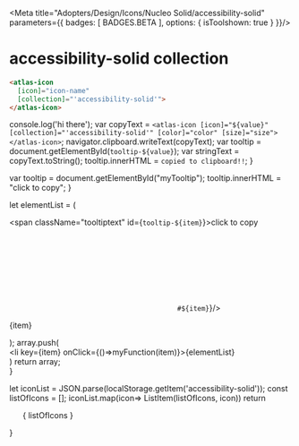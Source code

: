 
<Meta title="Adopters/Design/Icons/Nucleo Solid/accessibility-solid" parameters={{ badges: [ BADGES.BETA ], options: { isToolshown: true } }}/>

# accessibility-solid collection

```html
<atlas-icon 
  [icon]="icon-name"  
  [collection]="'accessibility-solid'">
</atlas-icon>

```

<style>
{`
/* NOTE: This css is generated by Nucleo */
ul {
  display: flex;
  flex-wrap: wrap;
  justify-content: center;
  padding-left: 0;
}

ul li {
  border-radius: .4em;
  transition: background-color .2s;
  user-select: none;
  overflow: hidden;
  text-align: center;
  padding: 2em 1em 1em;
}

ul li:hover {
  background: hsla(0, 0%, 0%, 0.05);
  cursor: pointer;
}

ul p {
  display: block;
  font-size: 0.75rem;
  color: hsla(0, 0%, 0%, 0.5);
  user-select: text;
  cursor: pointer;
  max-width: 6rem;
  padding: 8px 0 4px;
}

ul p::selection {
  background: hsl(230, 93%, 66%);
  color: #fff;
}

ul p::-moz-selection {
  background: hsl(230, 93%, 66%);
  color: #fff;
}

.svg-wrapper {
  font-size: 32px;
}

.svg-wrapper svg {
  display: block;
  margin: 0 auto 10px;
}

/* --------------------------------

Icons

-------------------------------- */

:root {
  --icon-color-primary: inherit;
  --icon-color-secondary: currentColor;
}

.icon {
  display: inline-block;
  color: var(--icon-color-primary); /* icon primary color */
  height: 1em;
  width: 1em;
  line-height: 1;
  flex-shrink: 0;
  max-width: initial;
}

.icon use {
  /* icon secondary color */
  fill: var(--icon-color-secondary);
  stroke: var(--icon-color-secondary);
}

.css-122ju8q {
    padding: 0;
}

.icon-name {
    font-size: 12px;
}

/* --------------------------------

Caps/Corners

-------------------------------- */

.icon use {
  --icon-stroke-linecap-butt: butt;
  stroke-miterlimit: 10;
  stroke-linecap: square;
  stroke-linejoin: miter;
}

.stroke-round use {
  --icon-stroke-linecap-butt: round;
  stroke-linecap: round;
  stroke-linejoin: round;
}

/* --------------------------------

Tooltip

-------------------------------- */

.tooltip {
  position: relative;
  display: inline-block;
}

.tooltip .tooltiptext {
  visibility: hidden;
  width: 100%;
  background-color: #f6f9fc;
  color: #242323;
  text-align: center;
  padding: 3px;
  position: absolute;
  z-index: 1;
  bottom: 84%;
  left: 50%;
  margin-left: -75px;
  opacity: 0;
  transition: opacity 0.3s;
  font-size: 11px;
  justify-content: center;
  display: flex;
  align-items: center;
}

.tooltip:hover .tooltiptext {
  visibility: visible;
  opacity: 1;
}
    
    `}
</style>


  console.log('hi there');
  var copyText = `<atlas-icon [icon]="${value}" [collection]="'accessibility-solid'" [color]="color" [size]="size"></atlas-icon>`;
  navigator.clipboard.writeText(copyText);
  var tooltip = document.getElementById(`tooltip-${value}`);
  var stringText = copyText.toString();
  tooltip.innerHTML = `copied to clipboard!!`;
}

  var tooltip = document.getElementById("myTooltip");
  tooltip.innerHTML = "click to copy";
}

  let elementList = (
      <div>
          <span className="tooltiptext" id={`tooltip-${item}`}>click to copy</span>
          <div className="svg-wrapper">
          <svg className="icon">
            <use href={`#${item}`}/>
          </svg>
          </div>
          <p  data-folder="">
          {item}
          </p> 
      </div>
  );
  array.push( <div className="tooltip" key={item}><li key={item} onClick={()=>myFunction(item)}>{elementList}</li></div>)
  return array;   
}

  let iconList = JSON.parse(localStorage.getItem('accessibility-solid'));
  const listOfIcons = [];
  iconList.map(icon=> ListItem(listOfIcons, icon))
  return <ul>{ listOfIcons }</ul>
}

<Base/>
<svg xmlns="http://www.w3.org/2000/svg">
  <defs>
    <symbol id="wheelchair" viewBox="0 0 24 24">
      <path fill="currentColor" d="M14.5 7.12A2.25 2.25 0 1 0 17 3.38a2.25 2.25 0 0 0-2.5 3.74ZM18 19.5a1.5 1.5 0 1 1-3 0 1.5 1.5 0 0 1 3 0Zm-5.25-3a3 3 0 1 1-3.738-2.898 2.963 2.963 0 0 1 .142-1.05l.177-.53A4.5 4.5 0 1 0 14.25 16.5h-1.5Z"/>
      <path fill="currentColor" d="M13.581 13.5H16.5a.75.75 0 0 1 .75.75v2.25h-1.5V15H12a1.501 1.501 0 0 1-1.425-1.975L11.919 9H10.06l-2.03 2.03-1.06-1.06 2.25-2.25a.75.75 0 0 1 .53-.22h3.75v.007c.16-.003.321.02.474.07.234.08.445.217.613.399l2.091 2.346 2.49-1.243.671 1.342-3 1.5a.75.75 0 0 1-.9-.173l-1.29-1.452-1.068 3.204Z"/>
    </symbol>
    <symbol id="closed-captioning" viewBox="0 0 24 24">
      <path fill="currentColor" d="M20.25 6H3.75a.75.75 0 0 0-.75.75v10.5a.75.75 0 0 0 .75.75h16.5a.75.75 0 0 0 .75-.75V6.75a.75.75 0 0 0-.75-.75ZM9.911 13.725c.257 0 .512-.037.758-.11.25-.074.496-.16.737-.261V14.7a4.083 4.083 0 0 1-1.668.326 2.633 2.633 0 0 1-2.044-.773 3.186 3.186 0 0 1-.712-2.236 3.578 3.578 0 0 1 .345-1.607c.216-.446.561-.817.991-1.065.465-.258.99-.387 1.52-.375a4.19 4.19 0 0 1 1.826.415l-.487 1.252a5.45 5.45 0 0 0-.654-.257 2.26 2.26 0 0 0-.698-.105 1.014 1.014 0 0 0-.886.465 2.25 2.25 0 0 0-.319 1.283c-.001 1.135.43 1.702 1.291 1.702Zm5.354 0c.256 0 .511-.037.757-.11.25-.074.497-.16.738-.261V14.7a4.08 4.08 0 0 1-1.669.326 2.636 2.636 0 0 1-2.041-.772 3.186 3.186 0 0 1-.712-2.236 3.578 3.578 0 0 1 .345-1.607c.215-.447.56-.818.989-1.066a3 3 0 0 1 1.52-.375 4.19 4.19 0 0 1 1.825.415l-.487 1.252c-.212-.1-.43-.185-.653-.257a2.263 2.263 0 0 0-.7-.105 1.014 1.014 0 0 0-.887.465 2.25 2.25 0 0 0-.318 1.283c0 1.135.43 1.702 1.293 1.702Z"/>
    </symbol>
    <symbol id="blindness" viewBox="0 0 24 24">
      <path fill="currentColor" d="M13.5 5.25a2.25 2.25 0 1 1-4.5 0 2.25 2.25 0 0 1 4.5 0ZM9.48 15.915a.624.624 0 0 0 .045.038l1.156.803-2.152 3.767-1.302-.744 2.223-3.89a.79.79 0 0 1 .03.027Z"/>
      <path fill="currentColor" d="m12.75 11.216.975.948a.752.752 0 0 0 .187.132l2.92 1.46.671-1.341-2.817-1.409L12.322 8.7a1.478 1.478 0 0 0-1.813-.25L7.558 9.82a.75.75 0 0 0-.354.345l-1.46 2.92 1.341.675 1.344-2.687 1.321-.62V13.5a1.494 1.494 0 0 0 .634 1.221l3.207 2.233.863 3.456 1.456-.364-.933-3.727a.744.744 0 0 0-.3-.435l-2.197-1.529c.175-.25.27-.55.27-.855v-2.284Zm6.612 8.181a.56.56 0 0 0 .326.103v.008a.561.561 0 0 0 .53-.75l-1.687-4.875a.563.563 0 0 0-1.062.367l1.688 4.875a.56.56 0 0 0 .205.272Z"/>
    </symbol>
    <symbol id="screen-reader" viewBox="0 0 24 24">
      <path fill="currentColor" d="M18.75 4.5H5.25A2.25 2.25 0 0 0 3 6.75v10.5a2.25 2.25 0 0 0 2.25 2.25H6V18h-.75a.75.75 0 0 1-.75-.75V6.75A.75.75 0 0 1 5.25 6h13.5a.75.75 0 0 1 .75.75v3H21v-3a2.25 2.25 0 0 0-2.25-2.25Z"/>
      <path fill="currentColor" d="M7.5 12.75v4.5a.75.75 0 0 0 .75.75h3.5l4 3V9l-4 3h-3.5a.75.75 0 0 0-.75.75Zm10.323-.875.83-1.25a5.252 5.252 0 0 1 1.724 6.857 5.252 5.252 0 0 1-1.724 1.893l-.83-1.25a3.75 3.75 0 0 0 0-6.25Z"/>
    </symbol>
    <symbol id="audio-description" viewBox="0 0 24 24">
      <path fill="currentColor" d="M9.347 9.997c-.085-.34-.14-.585-.167-.732-.019.107-.054.27-.102.486l-.041.189c-.069.313-.225.933-.474 1.856h1.254l-.255-.965c-.058-.215-.13-.493-.215-.834Zm5.521-.397h-.463v3.3h.354a1.283 1.283 0 0 0 1.064-.42c.254-.38.373-.833.338-1.288a1.875 1.875 0 0 0-.32-1.2 1.184 1.184 0 0 0-.973-.392Z"/>
      <path fill="currentColor" d="M3.75 5.25h16.5A.75.75 0 0 1 21 6v10.5a.75.75 0 0 1-.75.75H18v3l-4-3H3.75A.75.75 0 0 1 3 16.5V6a.75.75 0 0 1 .75-.75Zm6.397 7.853.29 1.104h1.74l-1.945-5.914H8.108l-1.921 5.914h1.746l.3-1.104h1.913Zm5.793.935c.392-.137.753-.35 1.061-.629a3.04 3.04 0 0 0 .811-2.272 2.734 2.734 0 0 0-.773-2.094 3.075 3.075 0 0 0-2.189-.725h-2.036v5.889h1.905c.414.025.83-.032 1.221-.169Z"/>
    </symbol>
  </defs>
</svg>









